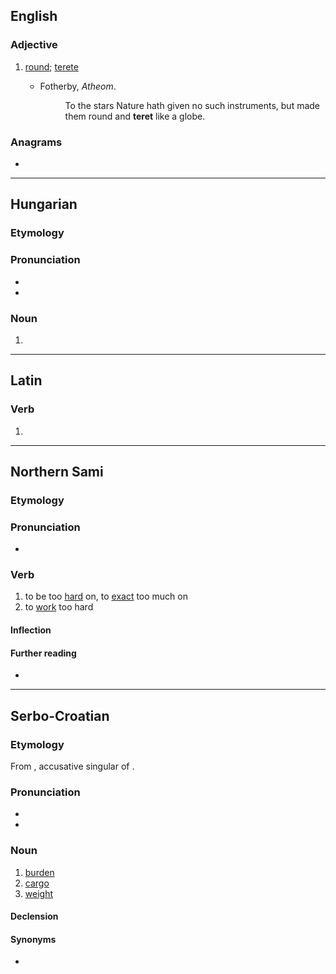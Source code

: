 {{also|тереть}}
==English==

===Adjective===
{{en-adj}}

# {{lb|en|obsolete}} [[round]]; [[terete]]
#* Fotherby, ''Atheom''.
#*: To the stars Nature hath given no such instruments, but made them round and '''teret''' like a globe.

{{Webster 1913}}

===Anagrams===
* {{anagrams|en|a=eertt|Etter|Teter}}

----

==Hungarian==

===Etymology===
{{affix|hu|tér|-et|nocat=y}}

===Pronunciation===
* {{hu-IPA}}
* {{hyphenation|hu|te|ret}}

===Noun===
{{head|hu|noun form}}

# {{inflection of|hu|tér||acc|s}}

----

==Latin==

===Verb===
{{la-verb-form|teret}}

# {{inflection of|la|terō||3|s|futr|actv|indc}}

----

==Northern Sami==

===Etymology===
{{rfe|se}}

===Pronunciation===
* {{se-IPA|tēret}}

===Verb===
{{se-verb|head=tēret}}

# to be too [[hard]] on, to [[exact]] too much on
# to [[work]] too hard

====Inflection====
{{se-infl-verb-contr|tēre}}

====Further reading====
* {{R:Álgu|22849}}

----

==Serbo-Croatian==

===Etymology===
From {{etyl|hu|sh}} {{m|hu||terhet}}, accusative singular of {{m|hu|teher}}.

===Pronunciation===
* {{IPA|sh|/těret/}}
* {{hyphenation|sh|te|ret}}

===Noun===
{{sh-noun|g=m|head=tèret}}

# [[burden]]
# [[cargo]]
# [[weight]]

====Declension====
{{sh-decl-noun
|teret|tereti
|tereta|tereta
|teretu|teretima
|teret|terete
|terete|tereti
|teretu|teretima
|teretom|teretima
}}

====Synonyms====
* {{l|sh|brȅme}}